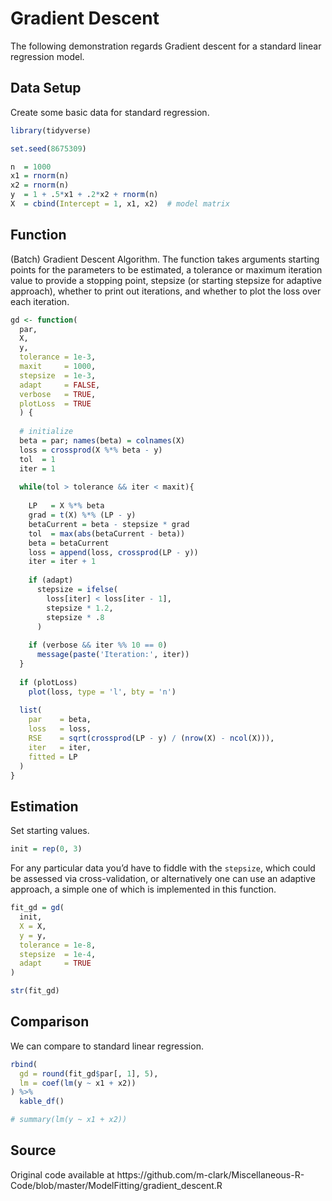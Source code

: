 # Gradient Descent


The following demonstration regards Gradient descent for a standard linear regression model.  


## Data Setup

Create some basic data for standard regression.

```r
library(tidyverse)

set.seed(8675309)

n  = 1000
x1 = rnorm(n)
x2 = rnorm(n)
y  = 1 + .5*x1 + .2*x2 + rnorm(n)
X  = cbind(Intercept = 1, x1, x2)  # model matrix
```



## Function

(Batch) Gradient Descent Algorithm.  The function takes arguments starting
points for the parameters to be estimated, a tolerance or maximum iteration
value to provide a stopping point, stepsize (or starting stepsize for adaptive
approach), whether to print out iterations, and whether to plot the loss over
each iteration.

```r
gd <- function(
  par,
  X,
  y,
  tolerance = 1e-3,
  maxit     = 1000,
  stepsize  = 1e-3,
  adapt     = FALSE,
  verbose   = TRUE,
  plotLoss  = TRUE
  ) {
  
  # initialize
  beta = par; names(beta) = colnames(X)
  loss = crossprod(X %*% beta - y)
  tol  = 1
  iter = 1
  
  while(tol > tolerance && iter < maxit){
    
    LP   = X %*% beta
    grad = t(X) %*% (LP - y)
    betaCurrent = beta - stepsize * grad
    tol  = max(abs(betaCurrent - beta))
    beta = betaCurrent
    loss = append(loss, crossprod(LP - y))
    iter = iter + 1
    
    if (adapt)
      stepsize = ifelse(
        loss[iter] < loss[iter - 1],  
        stepsize * 1.2, 
        stepsize * .8
      )
    
    if (verbose && iter %% 10 == 0)
      message(paste('Iteration:', iter))
  }
  
  if (plotLoss)
    plot(loss, type = 'l', bty = 'n')
  
  list(
    par    = beta,
    loss   = loss,
    RSE    = sqrt(crossprod(LP - y) / (nrow(X) - ncol(X))), 
    iter   = iter,
    fitted = LP
  )
}
```

## Estimation

Set starting values.

```r
init = rep(0, 3)
```

For any particular data you'd have to fiddle with the `stepsize`, which could 
be assessed via cross-validation, or alternatively one can use an
adaptive approach, a simple one of which is implemented in this function.

```r
fit_gd = gd(
  init,
  X = X,
  y = y,
  tolerance = 1e-8,
  stepsize  = 1e-4,
  adapt     = TRUE
)

str(fit_gd)
```


## Comparison


We can compare to standard linear regression.

```r
rbind(
  gd = round(fit_gd$par[, 1], 5),
  lm = coef(lm(y ~ x1 + x2))
) %>% 
  kable_df()

# summary(lm(y ~ x1 + x2))
```




## Source

Original code available at https://github.com/m-clark/Miscellaneous-R-Code/blob/master/ModelFitting/gradient_descent.R
